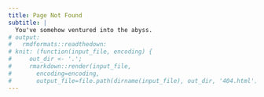 ```yaml
---
title: Page Not Found
subtitle: |
  You've somehow ventured into the abyss. 
# output:
#   rmdformats::readthedown:
# knit: (function(input_file, encoding) {
#     out_dir <- '.';
#     rmarkdown::render(input_file,
#       encoding=encoding,
#       output_file=file.path(dirname(input_file), out_dir, '404.html'))})
---
```


<!-- knit this file to create 404.html in root directory  -->